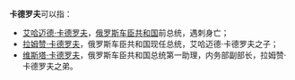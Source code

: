 '''卡德罗夫'''可以指：
*[[艾哈迈德·卡德罗夫|艾哈迈德·卡德罗夫]]，[[俄罗斯|俄罗斯]][[车臣共和国|车臣共和国]]前总统，遇刺身亡；
*[[拉姆赞·卡德罗夫|拉姆赞·卡德罗夫]]，俄罗斯车臣共和国现任总统，艾哈迈德·卡德罗夫之子；
*[[维斯塔·卡德罗夫|维斯塔·卡德罗夫]]，俄罗斯车臣共和国总统第一助理，内务部副部长，拉姆赞·卡德罗夫之弟。

{{Disambiguation|K|Cat=四字姓氏消歧义}}
